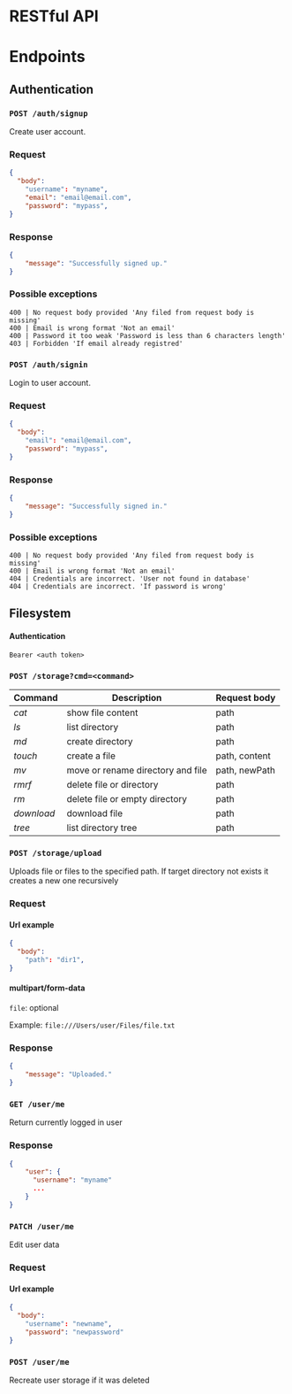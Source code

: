 # RESTful API

# Endpoints

## Authentication

### `POST /auth/signup`

Create user account.

### Request

```json
{
  "body":
    "username": "myname",
    "email": "email@email.com",
    "password": "mypass",
}
```

### Response

```json
{
    "message": "Successfully signed up."
}
```

### Possible exceptions

```
400 | No request body provided 'Any filed from request body is missing'
400 | Email is wrong format 'Not an email'
400 | Password it too weak 'Password is less than 6 characters length'
403 | Forbidden 'If email already registred'
```

### `POST /auth/signin`

Login to user account.

### Request

```json
{
  "body":
    "email": "email@email.com",
    "password": "mypass",
}
```

### Response

```json
{
    "message": "Successfully signed in."
}
```

### Possible exceptions

```
400 | No request body provided 'Any filed from request body is missing'
400 | Email is wrong format 'Not an email'
404 | Credentials are incorrect. 'User not found in database'
404 | Credentials are incorrect. 'If password is wrong'
```

## Filesystem

#### Authentication

```
Bearer <auth token>
```

### `POST /storage?cmd=<command>`

|**Command**|**Description**|**Request body**|
|-|-|-|
| _cat_ | show file content | path |
| _ls_ | list directory | path |
| _md_ | create directory | path |
| _touch_ | create a file | path, content |
| _mv_ | move or rename directory and file | path, newPath |
| _rmrf_ | delete file or directory | path |
| _rm_ | delete file or empty directory | path |
| _download_ | download file | path |
| _tree_ | list directory tree | path |


### `POST /storage/upload`

Uploads file or files to the specified path. If target directory not exists it creates a new one recursively

### Request

#### Url example

```json
{
  "body":
    "path": "dir1",
}
```

#### multipart/form-data

`file`: optional

Example: `file:///Users/user/Files/file.txt`

### Response

```json
{
    "message": "Uploaded."
}
```



### `GET /user/me`

Return currently logged in user

### Response

```json
{
    "user": {
      "username": "myname"
      ...
    }
}
```

### `PATCH /user/me`

Edit user data

### Request

#### Url example

```json
{
  "body":
    "username": "newname",
    "password": "newpassword"
}
```

### `POST /user/me`

Recreate user storage if it was deleted
